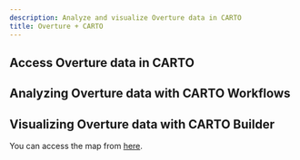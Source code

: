```yaml
---
description: Analyze and visualize Overture data in CARTO
title: Overture + CARTO
---
```


## Access Overture data in CARTO


## Analyzing Overture data with CARTO Workflows


## Visualizing Overture data with CARTO Builder

You can access the map from [here](https://clausa.app.carto.com/map/8b7754af-4810-471b-836c-d1b99742021c). 

